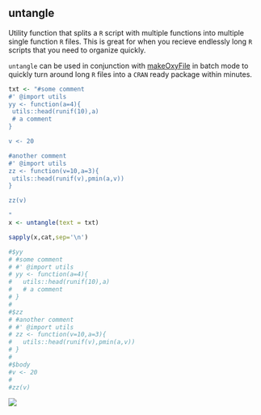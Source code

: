 ## untangle

Utility function that splits a `R` script with multiple functions into multiple single function `R` files. This is great for when you recieve endlessly long `R` scripts that you need to organize quickly.

`untangle` can be used in conjunction with [makeOxyFile](#makeoxyfile) in batch mode to quickly turn around long `R` files into a `CRAN` ready package within minutes.

```r
txt <- "#some comment
#' @import utils
yy <- function(a=4){
 utils::head(runif(10),a)
 # a comment
}

v <- 20

#another comment
#' @import utils
zz <- function(v=10,a=3){
 utils::head(runif(v),pmin(a,v))
}

zz(v)

"
x <- untangle(text = txt)

sapply(x,cat,sep='\n')

#$yy
# #some comment
# #' @import utils
# yy <- function(a=4){
#   utils::head(runif(10),a)
#   # a comment
# }
#
#$zz
# #another comment
# #' @import utils
# zz <- function(v=10,a=3){
#   utils::head(runif(v),pmin(a,v))
# }
#
#$body
#v <- 20
#
#zz(v)
```

![](https://github.com/metrumresearchgroup/sinew/blob/gh-pages/Miscellaneous/untangle.gif?raw=true)
